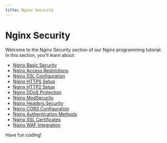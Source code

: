 ```yaml
---
title: Nginx Security
---
```


# Nginx Security

Welcome to the Nginx Security section of our Nginx programming tutorial. In this section, you'll learn about:

- [Nginx Basic Security](./0-nginx-basic-security.mdx)
- [Nginx Access Restrictions](./1-nginx-access-restrictions.mdx)
- [Nginx SSL Configuration](./2-nginx-ssl-configuration.mdx)
- [Nginx HTTPS Setup](./3-nginx-https-setup.mdx)
- [Nginx HTTP2 Setup](./4-nginx-http2-setup.mdx)
- [Nginx DDoS Protection](./5-nginx-ddos-protection.mdx)
- [Nginx ModSecurity](./6-nginx-modsecurity.mdx)
- [Nginx Headers Security](./7-nginx-headers-security.mdx)
- [Nginx CORS Configuration](./8-nginx-cors-configuration.mdx)
- [Nginx Authentication Methods](./9-nginx-authentication-methods.mdx)
- [Nginx SSL Certificates](./10-nginx-ssl-certificates.mdx)
- [Nginx WAF Integration](./11-nginx-waf-integration.mdx)

Have fun coding!